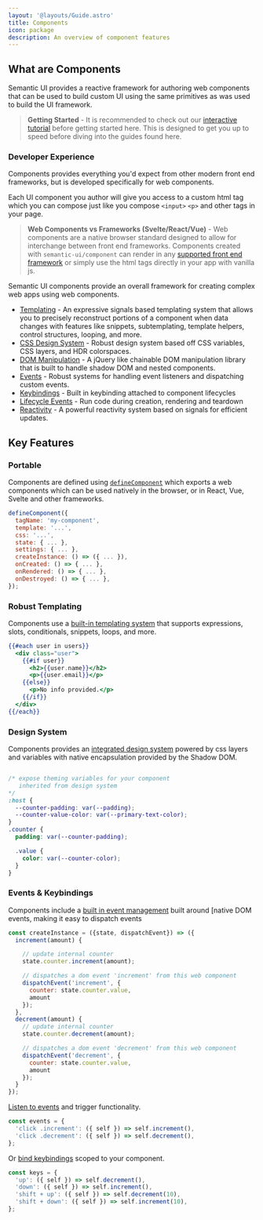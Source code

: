 ```yaml
---
layout: '@layouts/Guide.astro'
title: Components
icon: package
description: An overview of component features
---
```

## What are Components

Semantic UI provides a reactive framework for authoring web components that can be used to build custom UI using the same primitives as was used to build the UI framework.

> **Getting Started** - It is recommended to check out our [interactive tutorial](/tutorial) before getting started here. This is designed to get you up to speed before diving into the guides found here.

### Developer Experience

Components provides everything you'd expect from other modern front end frameworks, but is developed specifically for web components.

Each UI component you author will give you access to a custom html tag which you can compose just like you compose `<input>` `<p>` and other tags in your page.

> **Web Components vs Frameworks (Svelte/React/Vue)** - Web components are a native browser standard designed to allow for interchange between front end frameworks. Components created with `semantic-ui/component` can render in any [supported front end framework](framework-integration) or simply use the html tags directly in your app with vanilla js.

Semantic UI components provide an overall framework for creating complex web apps using web components.

* [Templating](/components/rendering) - An expressive signals based templating system that allows you to precisely reconstruct portions of a component when data changes with features like snippets, subtemplating, template helpers, control structures, looping, and more.
* [CSS Design System](/components/styling) - Robust design system based off CSS variables, CSS layers, and HDR colorspaces.
* [DOM Manipulation](/query) - A jQuery like chainable DOM manipulation library that is built to handle shadow DOM and nested components.
* [Events](/components/events) - Robust systems for handling event listeners and dispatching custom events.
* [Keybindings](/components/keys) - Built in keybinding attached to component lifecycles
* [Lifecycle Events](/components/lifecycle) - Run code during creation, rendering and teardown
* [Reactivity](/components/reactivity) - A powerful reactivity system based on signals for efficient updates.

<PlaygroundExample id="minimal" height="300"></PlaygroundExample>

## Key Features

### Portable

Components are defined using [`defineComponent`](/components/create) which exports a web components which can be used natively in the browser, or in React, Vue, Svelte and other frameworks.

```javascript
defineComponent({
  tagName: 'my-component',
  template: '...',
  css: '...',
  state: { ... },
  settings: { ... },
  createInstance: () => ({ ... }),
  onCreated: () => { ... },
  onRendered: () => { ... },
  onDestroyed: () => { ... },
});
```
### Robust Templating

Components use a [built-in templating system](/components/rendering) that supports expressions, slots, conditionals, snippets, loops, and more.

```handlebars
{{#each user in users}}
  <div class="user">
    {{#if user}}
      <h2>{{user.name}}</h2>
      <p>{{user.email}}</p>
    {{else}}
      <p>No info provided.</p>
    {{/if}}
  </div>
{{/each}}
```

### Design System

Components provides an [integrated design system](/components/styling) powered by css layers and variables with native encapsulation provided by the Shadow DOM.

```css

/* expose theming variables for your component
   inherited from design system
*/
:host {
  --counter-padding: var(--padding);
  --counter-value-color: var(--primary-text-color);
}
.counter {
  padding: var(--counter-padding);

  .value {
    color: var(--counter-color);
  }
}
```

### Events & Keybindings

Components include a [built in event management](/components/events) built around [native DOM events, making it easy to dispatch events

```javascript
const createInstance = ({state, dispatchEvent}) => ({
  increment(amount) {

    // update internal counter
    state.counter.increment(amount);

    // dispatches a dom event 'increment' from this web component
    dispatchEvent('increment', {
      counter: state.counter.value,
      amount
    });
  },
  decrement(amount) {
    // update internal counter
    state.counter.decrement(amount);

    // dispatches a dom event 'decrement' from this web component
    dispatchEvent('decrement', {
      counter: state.counter.value,
      amount
    });
  }
});
```

[Listen to events](/components/events) and trigger functionality.

```javascript
const events = {
  'click .increment': ({ self }) => self.increment(),
  'click .decrement': ({ self }) => self.decrement(),
};
```

Or [bind keybindings](/components/keybindings) scoped to your component.
```javascript
const keys = {
  'up': ({ self }) => self.decrement(),
  'down': ({ self }) => self.increment(),
  'shift + up': ({ self }) => self.decrement(10),
  'shift + down': ({ self }) => self.increment(10),
};
```
